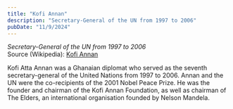 ```yaml
---
title: "Kofi Annan"
description: "Secretary-General of the UN from 1997 to 2006"
pubDate: "11/9/2024"
---
```


*Secretary-General of the UN from 1997 to 2006*  
Source (Wikipedia): [Kofi Annan][1]

Kofi Atta Annan was a Ghanaian diplomat who served as the seventh secretary-general of the United Nations from 1997 to 2006. Annan and the UN were the co-recipients of the 2001 Nobel Peace Prize. He was the founder and chairman of the Kofi Annan Foundation, as well as chairman of The Elders, an international organisation founded by Nelson Mandela.

[1]: https://en.wikipedia.org/wiki/Kofi_Annan
